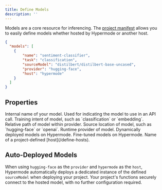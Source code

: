```yaml
---
title: Define Models
description: ''
---
```


Models are a core resource for inferencing. The [project manifest](/manifest) allows you to easily define models whether hosted by Hypermode or another host.

```json hypermode.json
{
  "models": [
    {
        "name": "sentiment-classifier",
        "task": "classification",
        "sourceModel": "distilbert/distilbert-base-uncased",
        "provider": "hugging-face",
        "host": "hypermode"
    }
  ]
}
```

## Properties

<ResponseField name="name" type="string" required>
  Internal name of your model. Used for indicating the model to use in an API call.
</ResponseField>

<ResponseField name="task" type="string" required>
  Training intent of model, such as `classification` or `embedding`.
</ResponseField>

<ResponseField name="sourceModel" type="string" required>
  Relative path of model within provider.
</ResponseField>

<ResponseField name="provider" type="string" required>
  Source location of model, such as `hugging-face` or `openai`.
</ResponseField>

<ResponseField name="host" type="string" required>
  Runtime provider of model.
  <Expandable title="host types">
    <ResponseField name="hypermode" type="string">
      Dynamically deployed models on Hypermode.
    </ResponseField>
    <ResponseField name="custom" type="string">
      Fine-tuned models on Hypermode.
    </ResponseField>
    <ResponseField name="..." type="string">
      Name of a project-defined [host](/define-hosts).
    </ResponseField>
  </Expandable>
</ResponseField>

## Auto-Deployed Models

When using `hugging-face` as the `provider` and `hypermode` as the `host`, Hypermode automatically deploys a dedicated instance of the defined `sourceModel` when deploying your project. Your project's functions securely connect to the hosted model, with no further configuration required.
